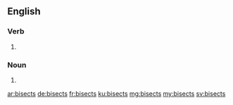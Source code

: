 ==English==

===Verb===
{{head|en|verb form}}

# {{en-third-person singular of|bisect}}

===Noun===
{{head|en|plural}}
# {{plural of|bisect|lang=en}}

[[ar:bisects]]
[[de:bisects]]
[[fr:bisects]]
[[ku:bisects]]
[[mg:bisects]]
[[my:bisects]]
[[sv:bisects]]